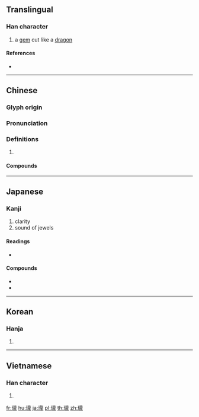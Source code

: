 {{also|珑}}
==Translingual==

===Han character===
{{Han char|rn=96|rad=玉|as=16|sn=20|four=11111|canj=MGYBP}}

# a [[gem]] cut like a [[dragon]]

====References====
* {{Han ref|kx=0745.110|dkj=21340|dj=1153.220|hdz=21145.210|uh=74CF|ud=29903|bh=C46E|bd=50286}}

----

==Chinese==
{{zh-forms|s=珑}}

===Glyph origin===
{{Han etym}}

===Pronunciation===
{{zh-pron
|m=lóng
|c=lung4
|mn=long
|mc=y
|oc=y
|cat=
}}

===Definitions===
{{zh-hanzi}}

# {{rfdef|zh}}

====Compounds====
{{zh-der|八面玲瓏|剔透玲瓏|四面玲瓏|嬌小玲瓏|小巧玲瓏|玲瓏|玲瓏剔透|璁瓏|瓏玲|瓏璁|瓏瓏}}

----

==Japanese==

===Kanji===
{{ja-kanji|grade=uc|rs=玉+16}}

# clarity
# sound of jewels

====Readings====
* {{ja-readings|on=[[ろう]] (rō)}}

====Compounds====
* {{ja-r|八面玲瓏|はちめん れいろう}}
* {{ja-r|玲瓏|れいろう}}

----

==Korean==

===Hanja===
{{ko-hanja|hangeul=[[롱]]>[[농]]|eumhun=|rv=rong>nong|mr=rong>nong|y=long>nong}}

# {{defn|lang=ko|sort=玉16}}

----

==Vietnamese==

===Han character===
{{vi-hantu|[[lung]], [[long]]|rs=玉16}}

# {{defn|lang=vi|sort=玉16}}

[[fr:瓏]]
[[hu:瓏]]
[[ja:瓏]]
[[pl:瓏]]
[[th:瓏]]
[[zh:瓏]]